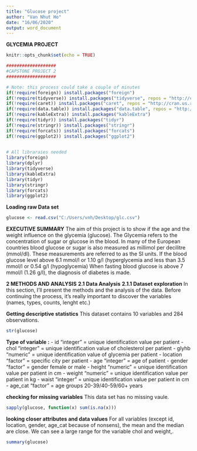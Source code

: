 ```yaml
---
title: "Glucose project"
author: "Van Nhut Ho"
date: "16/06/2020"
output: word_document
---
```


**GLYCEMIA PROJECT**

```r
knitr::opts_chunk$set(echo = TRUE)

###################
#CAPSTONE PROJECT 2
###################

# Note: this process could take a couple of minutes
if(!require(foreign)) install.packages("foreign")
if(!require(tidyverse)) install.packages("tidyverse", repos = "http://cran.us.r-project.org")
if(!require(caret)) install.packages("caret", repos = "http://cran.us.r-project.org")
if(!require(data.table)) install.packages("data.table", repos = "http://cran.us.r-project.org")
if(!require(kableExtra)) install.packages("kableExtra")
if(!require(tidyr)) install.packages("tidyr")
if(!require(stringr)) install.packages("stringr")
if(!require(forcats)) install.packages("forcats")
if(!require(ggplot2)) install.packages("ggplot2")

                             
# All libraraies needed
library(foreign)
library(dplyr)
library(tidyverse)
library(kableExtra)
library(tidyr)
library(stringr)
library(forcats)
library(ggplot2)
```

**Loading raw Data set**
```r
glucose <- read.csv("C:/Users/vnh/Desktop/glc.csv")
```

\newpage


**EXECUTIVE SUMMARY**
The aim of this project is to show if the age and the weight influence on the glycemia (glucose). 
The Glycemia refers to the concentration of sugar or glucose in the blood. 
In many of the European countries blood glucose or sugar is also measured as millimol per decilitre (mmol/dl). 
These measurements are referred to as the SI units.
If the blood glucose level above 6.1 mmol/l or 1.10 g/l (hyperglycemia and less than 3.5 mmol/l or 0.54 g/l (hypoglycemia)
When fasting blood glucose is above 7 mmol/l (1.26 g/l), the diagnosis of diabetes is made. 


**2 METHODS AND ANALYSIS**
**2.1 Data Analysis**
**2.1.1 Dataset exploration**
In this section, I'll present the methods and the analysis of the data. Before continuing the process, it's really important to discover the variables (names, types, counts, lenght etc.)

**Getting descriptive statistics**
This dataset contains 10 variables and 284 observations.

```r
str(glucose)
```

**Type of variable :**
- id "integer" = unique identification value per patient
- chol "integer" = unique identification value of cholesterol per patient
- glyhb "numeric" = unique identification value of glycemia per patient
- location "factor" = specific city per patient
- age "integer" = age of patient
- gender "factor" = gender female or male
- height "numeric" = unique identification value per patient in cm
- weight "numeric" = unique identification value per patient in kg
- waist "integer" = unique identification value per patient in cm
- age_cat "factor" = age groups 20-39/40-59/60+ years


**checking for missing variables**
This data set has no missing vaule.

```r
sapply(glucose, function(x) sum(is.na(x)))
```

**looking closer attributes and data values**
For all variables (except id, location, gender, age_cat because of nonsens), the mean and the median are close. We can see a large range for the variable chol and weight,.

```r
summary(glucose)
```

